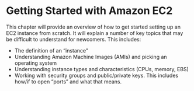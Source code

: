 # Getting Started with Amazon EC2

This chapter will provide an overview of how to get started setting up an EC2 instance from scratch.  It will explain a number of key topics that may be difficult to understand for newcomers.  This includes: 

* The definition of an "instance"
* Understanding Amazon Machine Images (AMIs) and picking an operating system
* Understanding instance types and characteristics (CPUs, memory, EBS)
* Working with security groups and public/private keys.  This includes how/if to open "ports" and what that means.  